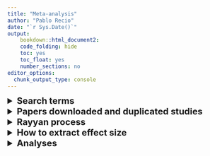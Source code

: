 ```yaml
---
title: "Meta-analysis"
author: "Pablo Recio"
date: "`r Sys.Date()`"
output: 
    bookdown::html_document2: 
    code_folding: hide
    toc: yes
    toc_float: yes
    number_sections: no
editor_options: 
  chunk_output_type: console
---
```


<details>
  <summary style=font-size:20px>**Search terms**</summary>  

* Searchs made during 2022 in *Web of Science* and *Scopus*  
* Initial terms obtained from Eyck et al. 2019 (*Biol Rev*), and Lambert & Guillete 2021 (*Biol Rev*):  
  + developmental, early-life, pre-natal/hatch  
  + stress, maternal separation, handling, restrain, restriction, dessication, predator, hast hardening, nutrition, exposure, CORT, Glucocorticoids, Corticosterone  
  + cognition, learning, memory  

<font size=4.5>Code for *Web of Science*: </font>  

<details>
  <summary style=font-size:15px>*Trial 1*</summary>  
  
  - CODE: (development* OR early-life OR early life OR pre-natal* OR pre natal* pre-hatch* OR pre hatch* ) AND (stress* OR maternal separation OR handl* OR restr* OR dessicat* OR predat* OR nutrit* OR  expos* OR Glucocorticoid* OR Cort* ) AND (cognit* OR learn* OR memory) NOT (human* OR child* OR infant*)  
 - RESULTS: **55,602** papers  
</details>  

<details>
  <summary style=font-size:15px>*Trial 2*</summary>  
  
  - CODE: (eggs OR mother OR maternal OR early-life OR early life OR pre-natal* OR pre natal* OR pre-hatch* OR pre hatch* ) AND (stress* OR Glucocorticoid* OR Cort* ) AND (cognit* OR learn* OR memory) NOT (human* OR child* OR infant* OR therapy OR trauma* OR emotion* OR clinic* OR plant*)   
 - RESULTS: **3,214** papers  
</details>  

<font size=4.5>Code for *Scopus*: </font>  

<details>
  <summary style=font-size:15px>*Trial 1*</summary>  
  
  - CODE:  
    Search 1: TITLE-ABS-KEY(eggs OR mother OR maternal OR early-life OR "early life" OR pre-natal* OR "pre natal* " OR pre-hatch* OR "pre hatch* " AND NOT (human* OR child* OR infant* OR therapy OR trauma* OR emotion* OR clinic* OR plant*))  
    Search 2: TITLE-ABS-KEY(stress* OR Glucocorticoid* OR Cort* AND NOT (human* OR child* OR infant* OR therapy OR trauma* OR emotion* OR clinic* OR plant*))  
    Search 3: TITLE-ABS-KEY(cognit* OR learn* OR memory AND NOT (human* OR child* OR infant* OR therapy OR trauma* OR emotion* OR clinic* OR plant*))  
    Finally, I combined all the searches (Search > Search history > Combine queries) 
 - RESULTS: **1,528** papers  
</details>  

<details>
<summary><font size=4.5>*Other searches*: </font></summary>  
  
  Together with the search on both databases, I search those papers in the metadata from Eyck et al. 2019 (*Biol Rev*) where learning or cognition was measured as the main trait (**12** papers)
  
</details>  


</details>

<details>
<summary style=font-size:20px>**Papers downloaded and duplicated studies**</summary>

  * After obtaining all the references, I created a library on EndNote 20 (*Meta-analysis.enl*), combined all the references in one list and got rid of duplicates (Library>Find Duplicates).  
  Total number of duplicates: 931  
    - RESULTS: **4,288** papers  

</details>


<details>
<summary style=font-size:20px>**Rayyan process**</summary>

<details>
  <summary style=font-size:15px> How to import a library from NoteEnd </summary>  

  1. Export file from EndNote selecting **Output style 'Refman (RIS) Export'**
  2. Import to RAYYAN by using command **Select files**
 
</details>  

<details>
  <summary style=font-size:15px> How to share the RAYYAN library </summary>  
  
 
</details>

<details>
  <summary style=font-size:15px> How to get rid of papers </summary>  
  
 
</details>

<details>
  <summary style=font-size:15px> FINAL RESULTS </summary>  
  
 
</details>

</details>


<details>
<summary style=font-size:20px>**How to extract effect size**</summary>



</details>


<details>
<summary style=font-size:20px>**Analyses**</summary>



</details>





